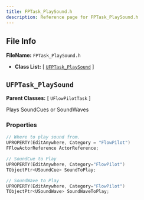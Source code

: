 ```yaml
---
title: FPTask_PlaySound.h
description: Reference page for FPTask_PlaySound.h
---
```


## File Info

__FileName:__ `FPTask_PlaySound.h`
- __Class List:__ 
[ [`UFPTask_PlaySound`](#ufptask_playsound) ]


## `UFPTask_PlaySound` 


__Parent Classes:__
[ `UFlowPilotTask` ]

 
Plays SoundCues or SoundWaves 

### Properties

```cpp
// Where to play sound from. 
UPROPERTY(EditAnywhere, Category = "FlowPilot")
FFlowActorReference ActorReference;

// SoundCue to Play 
UPROPERTY(EditAnywhere, Category="FlowPilot")
TObjectPtr<USoundCue> SoundToPlay;

// SoundWave to Play 
UPROPERTY(EditAnywhere, Category="FlowPilot")
TObjectPtr<USoundWave> SoundWaveToPlay;

```
